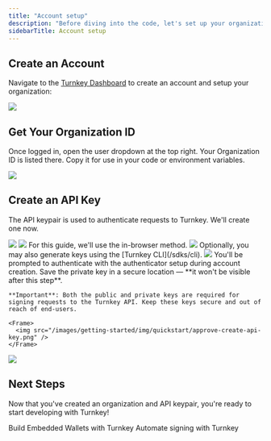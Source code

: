 ```yaml
---
title: "Account setup"
description: "Before diving into the code, let's set up your organization and conjure up an API keypair to unlock the full potential of Turnkey!"
sidebarTitle: Account setup
---
```


## Create an Account

Navigate to the [Turnkey Dashboard](https://app.turnkey.com/dashboard/auth/initial) to create an account and setup your organization:

<Frame>
  <img src="/images/getting-started/img/quickstart/create_organization.png" />
</Frame>

## Get Your Organization ID

Once logged in, open the user dropdown at the top right. Your Organization ID is listed there. Copy it for use in your code or environment variables.

<Frame>
  <img src="/images/getting-started/img/quickstart/org-id.png" />
</Frame>

## Create an API Key

The API keypair is used to authenticate requests to Turnkey. We'll create one now.

<Steps>
  <Step title="Navigate to the User Details page.">
    <Frame>
      <img src="/images/getting-started/img/quickstart/user-details.png" />
    </Frame>
  </Step>

  <Step title='Click "Create an API key"'>
    <Frame>
      <img src="/images/getting-started/img/quickstart/create-api-key.png" />
    </Frame>
  </Step>

  <Step title="Choose a key generation method">
    For this guide, we'll use the in-browser method.
    <Frame>
      <img src="/images/getting-started/img/quickstart/generate-api-key.png" />
    </Frame>
    Optionally, you may also generate keys using the [Turnkey CLI](/sdks/cli).
  </Step>

  <Step title="Name your keypair">
    <Frame>
      <img src="/images/getting-started/img/quickstart/name-api-key.png" />
    </Frame>
  </Step>

  <Step title="Approve & Create">
    You'll be prompted to authenticate with the authenticator setup during account creation. Save the private key in a secure location — **it won't be visible after this step**.

    **Important**: Both the public and private keys are required for signing requests to the Turnkey API. Keep these keys secure and out of reach of end-users.

    <Frame>
      <img src="/images/getting-started/img/quickstart/approve-create-api-key.png" />
    </Frame>

  </Step>

  <Step title="API Key Created">
    <Frame>
      <img src="/images/getting-started/img/quickstart/api-key-created.png" />
    </Frame>
  </Step>
</Steps>

## Next Steps

Now that you've created an organization and API keypair, you're ready to start developing with Turnkey!

<CardGroup>
  <Card
    title="Embedded Wallet"
    href="/getting-started/embedded-wallet-quickstart"
    icon="file-lines"
    iconType="solid"
    horizontal
  >
    Build Embedded Wallets with Turnkey
  </Card>
  <Card
    title="Transaction Automation"
    href="/getting-started/signing-automation-quickstart"
    icon="file-lines"
    iconType="solid"
    horizontal
  >
    Automate signing with Turnkey
  </Card>
</CardGroup>
